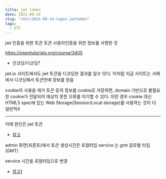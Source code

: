 ```yaml
---
title: jwt token
date: 2021-09-14
slug: "/etc/2021-09-14-login-jwttoken"
tags:
  - ETC
---
```


jwt
인증을 위한 토큰
토큰 사용자인증을 위한 정보를 서명한 것

https://opentutorials.org/course/3405

* 인코딩/디코딩?

jwt.io 사이트에서도 jwt 토큰을 디코딩한 결과를 알수 잇다.
이처럼 지금 사이트는 서베에서 디코딩해서 토큰안에 정보를 얻음

cookie의 사용을 제거
토큰 등의 정보를 cookie로 저장하면,
domain 기반으로 불필요한 cookie가 전달되어 예상치 못한 오류를 야기할 수 있다.
이런 경우 cookie 대신 HTML5 spec에 있는 Web Storage(Session/Local storage)를 사용하는 것이 더 일반적4

---

이때 원인은 jwt 토큰
* [참고](https://naon.me/posts/til63)

admin 화면(프론트)에서 토큰 생성시간은 로컬타임
service 는 gmt 글로벌 타임 (GMT)

service 시간을 로컬타임으로 변경
* [참고1](https://webisfree.com/2022-01-10/[%EC%9E%90%EB%B0%94%EC%8A%A4%ED%81%AC%EB%A6%BD%ED%8A%B8]-%EB%B0%A9%EB%AC%B8%EC%9E%90%EC%9D%98-%EB%A1%9C%EC%BB%AC-%ED%83%80%EC%9E%84%EC%A1%B4%EA%B3%BC-utc-%EC%8B%9C%EA%B0%84%EC%9D%80-%EC%96%B4%EB%96%BB%EA%B2%8C-%EA%B5%AC%ED%95%A0%EA%B9%8C)
